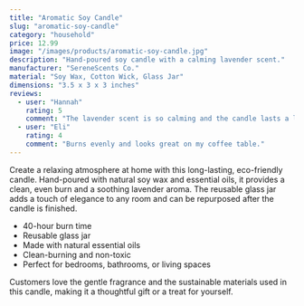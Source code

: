 ```yaml
---
title: "Aromatic Soy Candle"
slug: "aromatic-soy-candle"
category: "household"
price: 12.99
image: "/images/products/aromatic-soy-candle.jpg"
description: "Hand-poured soy candle with a calming lavender scent."
manufacturer: "SereneScents Co."
material: "Soy Wax, Cotton Wick, Glass Jar"
dimensions: "3.5 x 3 x 3 inches"
reviews:
  - user: "Hannah"
    rating: 5
    comment: "The lavender scent is so calming and the candle lasts a long time."
  - user: "Eli"
    rating: 4
    comment: "Burns evenly and looks great on my coffee table."
---
```


Create a relaxing atmosphere at home with this long-lasting, eco-friendly candle. Hand-poured with natural soy wax and essential oils, it provides a clean, even burn and a soothing lavender aroma. The reusable glass jar adds a touch of elegance to any room and can be repurposed after the candle is finished.

- 40-hour burn time
- Reusable glass jar
- Made with natural essential oils
- Clean-burning and non-toxic
- Perfect for bedrooms, bathrooms, or living spaces

Customers love the gentle fragrance and the sustainable materials used in this candle, making it a thoughtful gift or a treat for yourself.
